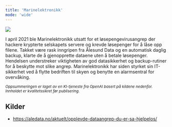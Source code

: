 ```yaml
---
title: 'Marinelektronikk'
mode: 'wide'
---
```


<Frame>
<img src="/images/marinelektronikk.png" noZoom/>
</Frame>

I april 2021 ble Marinelektronikk utsatt for et løsepengevirusangrep der hackere krypterte selskapets servere og krevde løsepenger for å låse opp filene. Takket være rask inngripen fra Ålesund Data og en automatisk daglig backup, klarte de å gjenopprette dataene uten å betale løsepenger. Hendelsen understreker viktigheten av god datasikkerhet og backup-rutiner for å beskytte mot slike angrep. Marinelektronikk har siden styrket sin IT-sikkerhet ved å flytte bedriften til skyen og benytte en alarmsentral for overvåking.

<sup><i>Oppsummeringen er laget av en KI-tjeneste fra OpenAI basert på kildene nedenfor. Innholdet er kvalitetssikret før publisering.</i></sup>

## Kilder
- https://aledata.no/aktuelt/opplevde-dataangrep-du-er-sa-hjelpelos/
